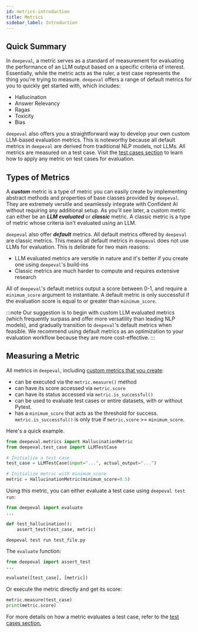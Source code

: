 ```yaml
---
id: metrics-introduction
title: Metrics
sidebar_label: Introduction
---
```


## Quick Summary

In `deepeval`, a metric serves as a standard of measurement for evaluating the performance of an LLM output based on a specific criteria of interest. Essentially, while the metric acts as the ruler, a test case represents the thing you're trying to measure. `deepeval` offers a range of default metrics for you to quickly get started with, which includes:

- Hallucination
- Answer Relevancy
- Ragas
- Toxicity
- Bias

`deepeval` also offers you a straightforward way to develop your own custom LLM-based evaluation metrics. This is noteworthy because all default metrics in `deepeval` are derived from traditional NLP models, not LLMs. All metrics are measured on a test case. Visit the [test cases section](evaluation-test-cases) to learn how to apply any metric on test cases for evaluation.

## Types of Metrics

A **_custom_** metric is a type of metric you can easily create by implementing abstract methods and properties of base classes provided by `deepeval`. They are extremely versitle and seamlessly integrate with Confident AI without requiring any additional setup. As you'll see later, a custom metric can either be an **_LLM evaluated_** or **_classic_** metric. A classic metric is a type of metric whose criteria isn't evaluated using an LLM.

`deepeval` also offer **_default_** metrics. All default metrics offered by `deepeval` are classic metrics. This means all default metrics in `deepeval` does not use LLMs for evaluation. This is delibrate for two main reasons:

- LLM evaluated metrics are versitle in nature and it's better if you create one using `deepeval`'s build-ins
- Classic metrics are much harder to compute and requires extensive research

All of `deepeval`'s default metrics output a score between 0-1, and require a `minimum_score` argument to instantiate. A default metric is only successful if the evaluation score is equal to or greater than `minimum_score`.

:::note
Our suggestion is to begin with custom LLM evaluated metrics (which frequently surpass and offer more versatility than leading NLP models), and gradually transition to `deepeval`'s default metrics when feasible. We recommend using default metrics as an optimization to your evaluation workflow because they are more cost-effective.
:::

## Measuring a Metric

All metrics in `deepeval`, including [custom metrics that you create](metrics-custom):

- can be executed via the `metric.measure()` method
- can have its score accessed via `metric.score`
- can have its status accessed via `metric.is_successful()`
- can be used to evaluate test cases or entire datasets, with or without Pytest.
- has a `minimum_score` that acts as the threshold for success. `metric.is_successful()` is only true if `metric.score` >= `minimum_score`.

Here's a quick example.

```python
from deepeval.metrics import HallucinationMetric
from deepeval.test_case import LLMTestCase

# Initialize a test case
test_case = LLMTestCase(input="...", actual_output="...")

# Initialize metric with minimum_score
metric = HallucinationMetric(minimum_score=0.5)
```

Using this metric, you can either evaluate a test case using `deepeval test run`:

```python title="test_file.py"
from deepeval import evaluate
...

def test_hallucination():
    assert_test(test_case, metric)
```

```console
deepeval test run test_file.py
```

The `evaluate` function:

```python
from deepeval import assert_test
...

evaluate([test_case], [metric])
```

Or execute the metric directly and get its score:

```python
metric.measure(test_case)
print(metric.score)
```

For more details on how a metric evaluates a test case, refer to the [test cases section.](evaluation-test-cases#assert-test-cases)
